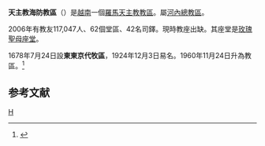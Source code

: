 {{Infobox Roman Catholic diocese
|Roman Catholic Diocese of = 天主教海防教區
|Latin name of diocese = Dioecesis Haiphongensis
|image =[[File:Hai_Phong_Cathedral_(2007).jpg|250px]]
|caption = 玫瑰聖母座堂
|location = [[越南|越南]]
|territory = 
|population = 117,047
|rite = 拉丁禮
|patron =
|province = 河內
|established = 1960年
|cathedral = [[玫瑰聖母主教座堂_(海防)|玫瑰聖母座堂]] 
|副主教座堂 =
|leadership = 主教
|website =
|教宗 = 
|metropolitan =
|ordinary = 出缺
|coadjutor bishop =
|emeritus =
}}
'''天主教海防教區'''（{{lang-la|Dioecesis Haiphongensis}}）是[[越南|越南]]一個[[羅馬天主教|羅馬天主教]][[教區|教區]]。屬[[天主教河內總教區|河內總教區]]。

2006年有教友117,047人、62個堂區、42名司鐸。現時教座出缺。其座堂是[[玫瑰聖母主教座堂_(海防)|玫瑰聖母座堂]]。

1678年7月24日設'''東東京代牧區'''，1924年12月3日易名。1960年11月24日升為教區。<ref name="">{{cite journal
|journal=[[宗座公報|宗座公報]]
|publisher=梵蒂岡出版社
|date=1961年1月30日
|volume=53
|title=In Vietnamensi regione Hierarchia Episcopalis constituitur
|page=346
|url=http://www.vatican.va/archive/aas/documents/AAS%2053%20%5B1961%5D%20-%20ocr.pdf
|access-date=2012年2月24日
|archive-date=2013年10月7日
|archive-url=https://web.archive.org/web/20131007213220/http://www.vatican.va/archive/aas/documents/AAS%2053%20%5B1961%5D%20-%20ocr.pdf
|dead-url=no
}}</ref>

==参考文献==
<div class="references-small">
<references></references>
</div>

{{天主教越南教省}}
[[Category:越南天主教教區|H]]